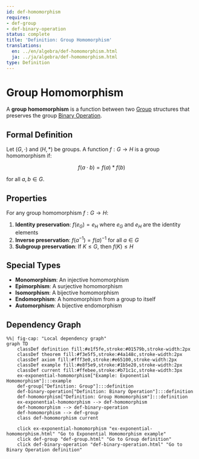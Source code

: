 ```yaml
---
id: def-homomorphism
requires:
- def-group
- def-binary-operation
status: complete
title: 'Definition: Group Homomorphism'
translations:
  en: ../en/algebra/def-homomorphism.html
  ja: ../ja/algebra/def-homomorphism.html
type: Definition
---
```


# Group Homomorphism {#def-homomorphism}

A **group homomorphism** is a function between two [Group](def-group.qmd) structures that preserves the group [Binary Operation](def-binary-operation.qmd).

## Formal Definition

Let $(G, \cdot)$ and $(H, *)$ be groups. A function $f: G \to H$ is a group homomorphism if:

$$f(a \cdot b) = f(a) * f(b)$$

for all $a, b \in G$.

## Properties

For any group homomorphism $f: G \to H$:

1. **Identity preservation**: $f(e_G) = e_H$ where $e_G$ and $e_H$ are the identity elements
2. **Inverse preservation**: $f(a^{-1}) = f(a)^{-1}$ for all $a \in G$
3. **Subgroup preservation**: If $K \leq G$, then $f(K) \leq H$

## Special Types

- **Monomorphism**: An injective homomorphism
- **Epimorphism**: A surjective homomorphism
- **Isomorphism**: A bijective homomorphism
- **Endomorphism**: A homomorphism from a group to itself
- **Automorphism**: A bijective endomorphism

## Dependency Graph

```mermaid
%%| fig-cap: "Local dependency graph"
graph TD
    classDef definition fill:#e1f5fe,stroke:#01579b,stroke-width:2px
    classDef theorem fill:#f3e5f5,stroke:#4a148c,stroke-width:2px
    classDef axiom fill:#fff3e0,stroke:#e65100,stroke-width:2px
    classDef example fill:#e8f5e9,stroke:#1b5e20,stroke-width:2px
    classDef current fill:#ffebee,stroke:#b71c1c,stroke-width:3px
    ex-exponential-homomorphism["Example: Exponential Homomorphism"]:::example
    def-group["Definition: Group"]:::definition
    def-binary-operation["Definition: Binary Operation"]:::definition
    def-homomorphism["Definition: Group Homomorphism"]:::definition
    ex-exponential-homomorphism --> def-homomorphism
    def-homomorphism --> def-binary-operation
    def-homomorphism --> def-group
    class def-homomorphism current

    click ex-exponential-homomorphism "ex-exponential-homomorphism.html" "Go to Exponential Homomorphism example"
    click def-group "def-group.html" "Go to Group definition"
    click def-binary-operation "def-binary-operation.html" "Go to Binary Operation definition"
```
